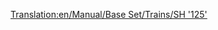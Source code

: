 [[Translation:en/Manual/Base Set/Trains/SH '125']]
{{hu/Manual/Base Set/Trains/Navbox Mozdonyok}}
{{hu/Manual/Base Set/Trains/Vonatok|Name=SH "125"
|Image=[[File:en/Manual/Base Set/Trains/Sh125.png]]
|Image=[[File:en/Manual/Base Set/Trains/Sh125.png]]
|Cost=£23,437 ($46.874)
|Speed=201 km/h (125 mph)
|Weight=70 t
|Power=4,500 LE (3.356 kW)
|Annual=£2,894 ($5.788)
|Designed=1978
|Lifespan=20
|Capacity=8 csomag levél
|Leírás=Ez nem csak egy mozdony, hanem egy összehangoltan működő mozdonypár. Mindkét mozdony rakományt szállíthat, alapértelmezés szerint levelet. Ne felejtsd tehát átalakítani [[hu/Manual/Base Set/Cargos/Utasok|utasok]] szállítására, ha csak utasszállító szolgáltatást üzemeltetsz, így az állomások nem kezdenek [[hu/Manual/Base Set/Cargos/Levél|levelet]] gyűjteni.

|Valósság=A brit ''Intercity 125'', a dízelmozdonyok sebességi világcsúcs-tartója (237 km/h).
}}